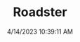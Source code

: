 ---
width: 4000
height: 6000
title: Roadster
description: Front compartment on a 2010 Very Orange Metallic Tesla Roadster in Austin, TX.
date: 4/14/2023 10:39:11 AM
cameraMake: Sony
cameraModel: ILCE-7M3
lens: 24-70mm F2.8 DG DN | Art 019
settingsfStop: f/4.5
settingsISO: ISO 160
settingsShutter: 1/60
settingsFocalLength: 37.3 mm
---